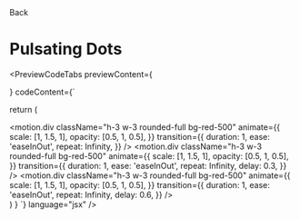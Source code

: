 
<Link className="flex flex-row items-center" href="/docs/components/loaders">
  <ChevronLeft size={17} />
  Back
</Link>

# Pulsating Dots

<div className="mt-4"></div>

<PreviewCodeTabs
  previewContent={
    <div className="flex items-center justify-center py-3">
      <PulsatingDots />
    </div>
  }
  codeContent={`

  return (
    <div className="flex items-center justify-center">
      <div className="flex space-x-2">
        <motion.div
          className="h-3 w-3 rounded-full bg-red-500"
          animate={{
            scale: [1, 1.5, 1],
            opacity: [0.5, 1, 0.5],
          }}
          transition={{
            duration: 1,
            ease: 'easeInOut',
            repeat: Infinity,
          }}
        />
        <motion.div
          className="h-3 w-3 rounded-full bg-red-500"
          animate={{
            scale: [1, 1.5, 1],
            opacity: [0.5, 1, 0.5],
          }}
          transition={{
            duration: 1,
            ease: 'easeInOut',
            repeat: Infinity,
            delay: 0.3,
          }}
        />
        <motion.div
          className="h-3 w-3 rounded-full bg-red-500"
          animate={{
            scale: [1, 1.5, 1],
            opacity: [0.5, 1, 0.5],
          }}
          transition={{
            duration: 1,
            ease: 'easeInOut',
            repeat: Infinity,
            delay: 0.6,
          }}
        />
      </div>
    </div>
  )
}
`} language="jsx" />
